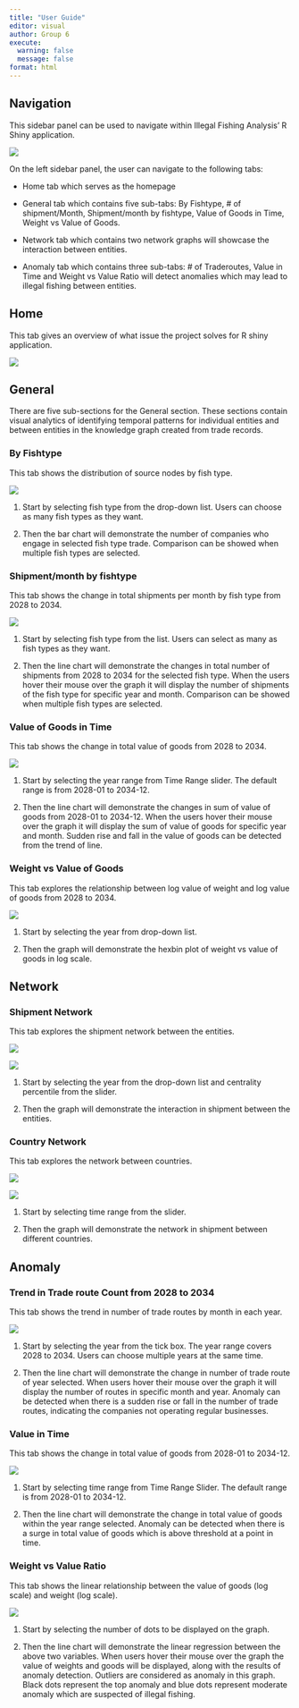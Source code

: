 ```yaml
---
title: "User Guide"
editor: visual
author: Group 6
execute: 
  warning: false
  message: false
format: html
---
```


## Navigation

This sidebar panel can be used to navigate within Illegal Fishing Analysis' R Shiny application.

![](images/275611688311707_.pic.jpg)

On the left sidebar panel, the user can navigate to the following tabs:

-   Home tab which serves as the homepage

-   General tab which contains five sub-tabs: By Fishtype, \# of shipment/Month, Shipment/month by fishtype, Value of Goods in Time, Weight vs Value of Goods.

-   Network tab which contains two network graphs will showcase the interaction between entities.

-   Anomaly tab which contains three sub-tabs: \# of Traderoutes, Value in Time and Weight vs Value Ratio will detect anomalies which may lead to illegal fishing between entities.

## Home

This tab gives an overview of what issue the project solves for R shiny application.

![](images/275651688311745_.pic.jpg)

## General

There are five sub-sections for the General section. These sections contain visual analytics of identifying temporal patterns for individual entities and between entities in the knowledge graph created from trade records.

### By Fishtype

This tab shows the distribution of source nodes by fish type.

![](images/275691688311785_.pic.jpg)

1.  Start by selecting fish type from the drop-down list. Users can choose as many fish types as they want.

2.  Then the bar chart will demonstrate the number of companies who engage in selected fish type trade. Comparison can be showed when multiple fish types are selected.

### Shipment/month by fishtype

This tab shows the change in total shipments per month by fish type from 2028 to 2034.

![](images/275771688311875_.pic.jpg)

1.  Start by selecting fish type from the list. Users can select as many as fish types as they want.

2.  Then the line chart will demonstrate the changes in total number of shipments from 2028 to 2034 for the selected fish type. When the users hover their mouse over the graph it will display the number of shipments of the fish type for specific year and month. Comparison can be showed when multiple fish types are selected.

### Value of Goods in Time

This tab shows the change in total value of goods from 2028 to 2034.

![](images/275811688311903_.pic.jpg)

1.  Start by selecting the year range from Time Range slider. The default range is from 2028-01 to 2034-12.

2.  Then the line chart will demonstrate the changes in sum of value of goods from 2028-01 to 2034-12. When the users hover their mouse over the graph it will display the sum of value of goods for specific year and month. Sudden rise and fall in the value of goods can be detected from the trend of line.

### Weight vs Value of Goods

This tab explores the relationship between log value of weight and log value of goods from 2028 to 2034.

![](images/275851688311934_.pic.jpg)

1.  Start by selecting the year from drop-down list.

2.  Then the graph will demonstrate the hexbin plot of weight vs value of goods in log scale.

## Network

### Shipment Network

This tab explores the shipment network between the entities.

![](images/275891688311964_.pic.jpg)

![](images/275901688311975_.pic.jpg)

1.  Start by selecting the year from the drop-down list and centrality percentile from the slider.

2.  Then the graph will demonstrate the interaction in shipment between the entities.

### Country Network

This tab explores the network between countries.

![](images/截屏2023-07-04%20下午9.20.00.png)

![](images/275951688312012_.pic.jpg)

1.  Start by selecting time range from the slider.

2.  Then the graph will demonstrate the network in shipment between different countries.

## Anomaly

### Trend in Trade route Count from 2028 to 2034

This tab shows the trend in number of trade routes by month in each year.

![](images/276001688312117_.pic.jpg)

1.  Start by selecting the year from the tick box. The year range covers 2028 to 2034. Users can choose multiple years at the same time.

2.  Then the line chart will demonstrate the change in number of trade route of year selected. When users hover their mouse over the graph it will display the number of routes in specific month and year. Anomaly can be detected when there is a sudden rise or fall in the number of trade routes, indicating the companies not operating regular businesses.

### 

### Value in Time

This tab shows the change in total value of goods from 2028-01 to 2034-12.

![](images/276041688312193_.pic.jpg)

1.  Start by selecting time range from Time Range Slider. The default range is from 2028-01 to 2034-12.

2.  Then the line chart will demonstrate the change in total value of goods within the year range selected. Anomaly can be detected when there is a surge in total value of goods which is above threshold at a point in time.

### 

### Weight vs Value Ratio

This tab shows the linear relationship between the value of goods (log scale) and weight (log scale).

![](images/276081688312220_.pic.jpg)

1.  Start by selecting the number of dots to be displayed on the graph.

2.  Then the line chart will demonstrate the linear regression between the above two variables. When users hover their mouse over the graph the value of weights and goods will be displayed, along with the results of anomaly detection. Outliers are considered as anomaly in this graph. Black dots represent the top anomaly and blue dots represent moderate anomaly which are suspected of illegal fishing.

 

 

 

 

 

 

 
